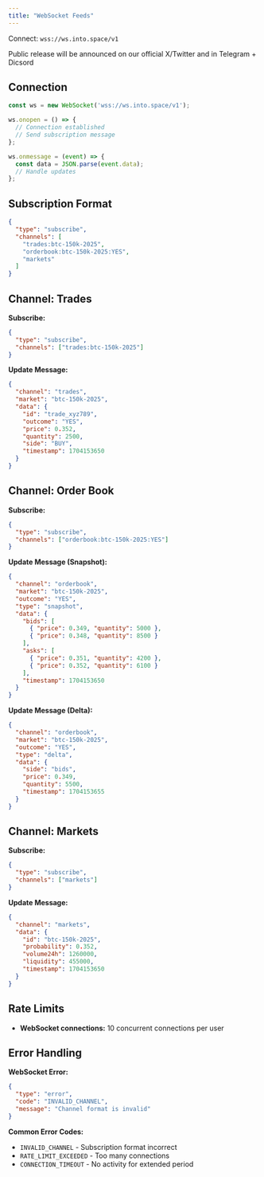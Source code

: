 ```yaml
---
title: "WebSocket Feeds"
---
```


Connect: `wss://ws.into.space/v1`

<Info>
Public release will be announced on our official X/Twitter and in Telegram + Dicsord
</Info>

## Connection

```javascript
const ws = new WebSocket('wss://ws.into.space/v1');

ws.onopen = () => {
  // Connection established
  // Send subscription message
};

ws.onmessage = (event) => {
  const data = JSON.parse(event.data);
  // Handle updates
};
```

## Subscription Format

```json
{
  "type": "subscribe",
  "channels": [
    "trades:btc-150k-2025",
    "orderbook:btc-150k-2025:YES",
    "markets"
  ]
}
```

## Channel: Trades

**Subscribe:**

```json
{
  "type": "subscribe",
  "channels": ["trades:btc-150k-2025"]
}
```

**Update Message:**

```json
{
  "channel": "trades",
  "market": "btc-150k-2025",
  "data": {
    "id": "trade_xyz789",
    "outcome": "YES",
    "price": 0.352,
    "quantity": 2500,
    "side": "BUY",
    "timestamp": 1704153650
  }
}
```

## Channel: Order Book

**Subscribe:**

```json
{
  "type": "subscribe",
  "channels": ["orderbook:btc-150k-2025:YES"]
}
```

**Update Message (Snapshot):**

```json
{
  "channel": "orderbook",
  "market": "btc-150k-2025",
  "outcome": "YES",
  "type": "snapshot",
  "data": {
    "bids": [
      { "price": 0.349, "quantity": 5000 },
      { "price": 0.348, "quantity": 8500 }
    ],
    "asks": [
      { "price": 0.351, "quantity": 4200 },
      { "price": 0.352, "quantity": 6100 }
    ],
    "timestamp": 1704153650
  }
}
```

**Update Message (Delta):**

```json
{
  "channel": "orderbook",
  "market": "btc-150k-2025",
  "outcome": "YES",
  "type": "delta",
  "data": {
    "side": "bids",
    "price": 0.349,
    "quantity": 5500,
    "timestamp": 1704153655
  }
}
```

## Channel: Markets

**Subscribe:**

```json
{
  "type": "subscribe",
  "channels": ["markets"]
}
```

**Update Message:**

```json
{
  "channel": "markets",
  "data": {
    "id": "btc-150k-2025",
    "probability": 0.352,
    "volume24h": 1260000,
    "liquidity": 455000,
    "timestamp": 1704153650
  }
}
```

## Rate Limits

- **WebSocket connections:** 10 concurrent connections per user

## Error Handling

**WebSocket Error:**

```json
{
  "type": "error",
  "code": "INVALID_CHANNEL",
  "message": "Channel format is invalid"
}
```

**Common Error Codes:**

- `INVALID_CHANNEL` - Subscription format incorrect
- `RATE_LIMIT_EXCEEDED` - Too many connections
- `CONNECTION_TIMEOUT` - No activity for extended period